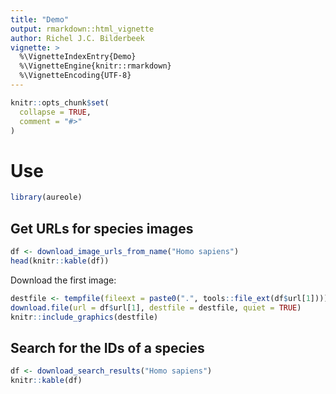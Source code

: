 ```yaml
---
title: "Demo"
output: rmarkdown::html_vignette
author: Richel J.C. Bilderbeek
vignette: >
  %\VignetteIndexEntry{Demo}
  %\VignetteEngine{knitr::rmarkdown}
  %\VignetteEncoding{UTF-8}
---
```


```r
knitr::opts_chunk$set(
  collapse = TRUE,
  comment = "#>"
)
```

# Use

```r
library(aureole)
```

## Get URLs for species images

```r
df <- download_image_urls_from_name("Homo sapiens")
head(knitr::kable(df))
```

Download the first image:

```r
destfile <- tempfile(fileext = paste0(".", tools::file_ext(df$url[1])))
download.file(url = df$url[1], destfile = destfile, quiet = TRUE)
knitr::include_graphics(destfile)
```

## Search for the IDs of a species

```r
df <- download_search_results("Homo sapiens")
knitr::kable(df)
```

